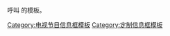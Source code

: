 {{template category|type=infobox}}
呼叫 {{Tl|电视节目信息框}} 的模板。

[[Category:电视节目信息框模板|Category:电视节目信息框模板]]
[[Category:定制信息框模板|Category:定制信息框模板]]